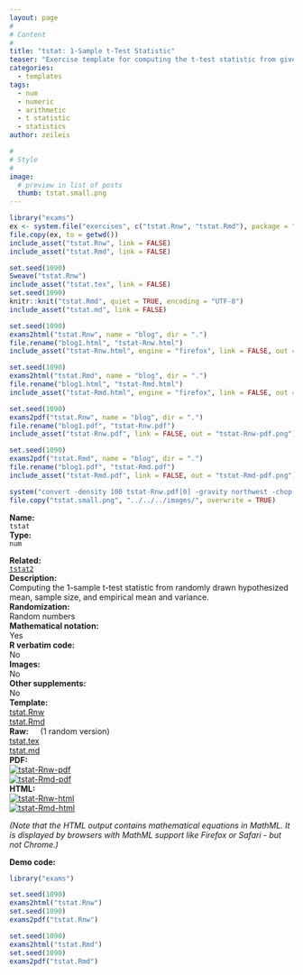 ```yaml
---
layout: page
#
# Content
#
title: "tstat: 1-Sample t-Test Statistic"
teaser: "Exercise template for computing the t-test statistic from given hypothesized mean and empirical mean and variance."
categories:
  - templates
tags:
  - num
  - numeric
  - arithmetic
  - t statistic
  - statistics
author: zeileis

#
# Style
#
image:
  # preview in list of posts
  thumb: tstat.small.png
---
```


```r
library("exams")
ex <- system.file("exercises", c("tstat.Rnw", "tstat.Rmd"), package = "exams")
file.copy(ex, to = getwd())
include_asset("tstat.Rnw", link = FALSE)
include_asset("tstat.Rmd", link = FALSE)

set.seed(1090)
Sweave("tstat.Rnw")
include_asset("tstat.tex", link = FALSE)
set.seed(1090)
knitr::knit("tstat.Rmd", quiet = TRUE, encoding = "UTF-8")
include_asset("tstat.md", link = FALSE)

set.seed(1090)
exams2html("tstat.Rnw", name = "blog", dir = ".")
file.rename("blog1.html", "tstat-Rnw.html")
include_asset("tstat-Rnw.html", engine = "firefox", link = FALSE, out = "tstat-Rnw-html.png")

set.seed(1090)
exams2html("tstat.Rmd", name = "blog", dir = ".")
file.rename("blog1.html", "tstat-Rmd.html")
include_asset("tstat-Rmd.html", engine = "firefox", link = FALSE, out = "tstat-Rmd-html.png")

set.seed(1090)
exams2pdf("tstat.Rnw", name = "blog", dir = ".")
file.rename("blog1.pdf", "tstat-Rnw.pdf")
include_asset("tstat-Rnw.pdf", link = FALSE, out = "tstat-Rnw-pdf.png")

set.seed(1090)
exams2pdf("tstat.Rmd", name = "blog", dir = ".")
file.rename("blog1.pdf", "tstat-Rmd.pdf")
include_asset("tstat-Rmd.pdf", link = FALSE, out = "tstat-Rmd-pdf.png")

system("convert -density 100 tstat-Rnw.pdf[0] -gravity northwest -chop 277x216 -gravity southeast -chop 250x753 -border 2x2 -bordercolor '#666666' tstat.small.png")
file.copy("tstat.small.png", "../../../images/", overwrite = TRUE)
```

<div class='row t1 b1'>
  <div class='medium-4 columns'><b>Name:</b></div>
  <div class='medium-8 columns'><code class="highlighter-rouge">tstat</code></div>
</div>
<div class='row t1 b1'>
  <div class='medium-4 columns'><b>Type:</b></div>
  <div class='medium-8 columns'><code class="highlighter-rouge">num</code></div> <!-- FIXME: href -->
</div>
<div class='row t1 b1'>
  <div class='medium-4 columns'><b>Related:</b></div>
  <div class='medium-8 columns'><a href="{{ site.url }}/templates/tstat2/"><code class="highlighter-rouge">tstat2</code></a></div>
</div>

<div class='row t20 b1'>
  <div class='medium-4 columns'><b>Description:</b></div>
  <div class='medium-8 columns'>Computing the 1-sample t-test statistic from randomly drawn hypothesized mean, sample size, and empirical mean and variance.</div>
</div>
<div class='row t1 b1'>
  <div class='medium-4 columns'><b>Randomization:</b></div>
  <div class='medium-8 columns'>Random numbers</div>
</div>
<div class='row t1 b1'>
  <div class='medium-4 columns'><b>Mathematical notation:</b></div>
  <div class='medium-8 columns'>Yes</div>
</div>
<div class='row t1 b1'>
  <div class='medium-4 columns'><b>R verbatim code:</b></div>
  <div class='medium-8 columns'>No</div>
</div>
<div class='row t1 b1'>
  <div class='medium-4 columns'><b>Images:</b></div>
  <div class='medium-8 columns'>No</div>
</div>
<div class='row t1 b1'>
  <div class='medium-4 columns'><b>Other supplements:</b></div>
  <div class='medium-8 columns'>No</div>
</div>

<div class='row t20 b1'>
  <div class='medium-4 columns'><b>Template:</b></div>
  <div class='medium-4 columns'><a href="{{ site.url }}/assets/posts/2017-08-10-tstat/tstat.Rnw">tstat.Rnw</a></div>
  <div class='medium-4 columns'><a href="{{ site.url }}/assets/posts/2017-08-10-tstat/tstat.Rmd">tstat.Rmd</a></div>
</div>
<div class='row t1 b1'>
  <div class='medium-4 columns'><b>Raw:</b> (1 random version)</div>
  <div class='medium-4 columns'><a href="{{ site.url }}/assets/posts/2017-08-10-tstat/tstat.tex">tstat.tex</a></div>
  <div class='medium-4 columns'><a href="{{ site.url }}/assets/posts/2017-08-10-tstat/tstat.md" >tstat.md</a></div>
</div>
<div class='row t1 b1'>
  <div class='medium-4 columns'><b>PDF:</b></div>
  <div class='medium-4 columns'><a href="{{ site.url }}/assets/posts/2017-08-10-tstat/tstat-Rnw.pdf"><img src="{{ site.url }}/assets/posts/2017-08-10-tstat/tstat-Rnw-pdf.png" alt="tstat-Rnw-pdf"/></a></div>
  <div class='medium-4 columns'><a href="{{ site.url }}/assets/posts/2017-08-10-tstat/tstat-Rmd.pdf"><img src="{{ site.url }}/assets/posts/2017-08-10-tstat/tstat-Rmd-pdf.png" alt="tstat-Rmd-pdf"/></a></div>
</div>
<div class='row t1 b20'>
  <div class='medium-4 columns'><b>HTML:</b></div>
  <div class='medium-4 columns'><a href="{{ site.url }}/assets/posts/2017-08-10-tstat/tstat-Rnw.html"><img src="{{ site.url }}/assets/posts/2017-08-10-tstat/tstat-Rnw-html.png" alt="tstat-Rnw-html"/></a></div>
  <div class='medium-4 columns'><a href="{{ site.url }}/assets/posts/2017-08-10-tstat/tstat-Rmd.html"><img src="{{ site.url }}/assets/posts/2017-08-10-tstat/tstat-Rmd-html.png" alt="tstat-Rmd-html"/></a></div>
</div>

_(Note that the HTML output contains mathematical equations in MathML.
It is displayed by browsers with MathML support like Firefox or Safari - but not Chrome.)_

**Demo code:**

```r
library("exams")

set.seed(1090)
exams2html("tstat.Rnw")
set.seed(1090)
exams2pdf("tstat.Rnw")

set.seed(1090)
exams2html("tstat.Rmd")
set.seed(1090)
exams2pdf("tstat.Rmd")
```

